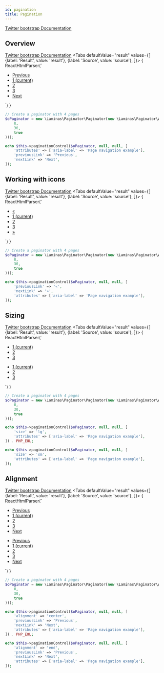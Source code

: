 ```yaml
---
id: pagination
title: Pagination
---
```



[Twitter bootstrap Documentation](https://getbootstrap.com/docs/4.5/components/pagination/)
## Overview
[Twitter bootstrap Documentation](https://getbootstrap.com/docs/4.5/components/pagination/#overview)
<Tabs
    defaultValue="result"
    values={[
      {label: 'Result', value: 'result'},
      {label: 'Source', value: 'source'},
    ]}>
<TabItem value="result">{ ReactHtmlParser(`<nav aria-label="Page&#x20;navigation&#x20;example">
    <ul class="pagination">
        <li class="disabled&#x20;page-item"><a class="page-link" href="&#x23;" tabindex="-1">Previous</a></li>
        <li class="active&#x20;page-item"><a class="page-link" href="&#x23;">1 <span class="sr-only">(current)</span></a></li>
        <li class="page-item"><a class="page-link" href="&#x2F;test-route&#x2F;2">2</a></li>
        <li class="page-item"><a class="page-link" href="&#x2F;test-route&#x2F;3">3</a></li>
        <li class="page-item"><a class="page-link" href="&#x2F;test-route&#x2F;2">Next</a></li>
    </ul>
</nav>`) }</TabItem>
<TabItem value="source">

```php
// Create a paginator with 4 pages
$oPaginator = new \Laminas\Paginator\Paginator(new \Laminas\Paginator\Adapter\ArrayAdapter(array_fill(
    0,
    30,
    true
)));

echo $this->paginationControl($oPaginator, null, null, [
    'attributes' => ['aria-label' => 'Page navigation example'],
    'previousLink' => 'Previous',
    'nextLink' => 'Next',
]);
```

</TabItem>
</Tabs>

## Working with icons
[Twitter bootstrap Documentation](https://getbootstrap.com/docs/4.5/components/pagination/#working-with-icons)
<Tabs
    defaultValue="result"
    values={[
      {label: 'Result', value: 'result'},
      {label: 'Source', value: 'source'},
    ]}>
<TabItem value="result">{ ReactHtmlParser(`<nav aria-label="Page&#x20;navigation&#x20;example">
    <ul class="pagination">
        <li class="disabled&#x20;page-item"><a class="page-link" href="&#x23;" tabindex="-1">«</a></li>
        <li class="active&#x20;page-item"><a class="page-link" href="&#x23;">1 <span class="sr-only">(current)</span></a></li>
        <li class="page-item"><a class="page-link" href="&#x2F;test-route&#x2F;2">2</a></li>
        <li class="page-item"><a class="page-link" href="&#x2F;test-route&#x2F;3">3</a></li>
        <li class="page-item"><a class="page-link" href="&#x2F;test-route&#x2F;2">»</a></li>
    </ul>
</nav>`) }</TabItem>
<TabItem value="source">

```php
// Create a paginator with 4 pages
$oPaginator = new \Laminas\Paginator\Paginator(new \Laminas\Paginator\Adapter\ArrayAdapter(array_fill(
    0,
    30,
    true
)));

echo $this->paginationControl($oPaginator, null, null, [
    'previousLink' => '«',
    'nextLink' => '»',
    'attributes' => ['aria-label' => 'Page navigation example'],
]);
```

</TabItem>
</Tabs>

## Sizing
[Twitter bootstrap Documentation](https://getbootstrap.com/docs/4.5/components/pagination/#sizing)
<Tabs
    defaultValue="result"
    values={[
      {label: 'Result', value: 'result'},
      {label: 'Source', value: 'source'},
    ]}>
<TabItem value="result">{ ReactHtmlParser(`<nav aria-label="Page&#x20;navigation&#x20;example">
    <ul class="pagination&#x20;pagination-lg">
        <li class="active&#x20;page-item"><a class="page-link" href="&#x23;">1 <span class="sr-only">(current)</span></a></li>
        <li class="page-item"><a class="page-link" href="&#x2F;test-route&#x2F;2">2</a></li>
        <li class="page-item"><a class="page-link" href="&#x2F;test-route&#x2F;3">3</a></li>
    </ul>
</nav>
<nav aria-label="Page&#x20;navigation&#x20;example">
    <ul class="pagination&#x20;pagination-sm">
        <li class="active&#x20;page-item"><a class="page-link" href="&#x23;">1 <span class="sr-only">(current)</span></a></li>
        <li class="page-item"><a class="page-link" href="&#x2F;test-route&#x2F;2">2</a></li>
        <li class="page-item"><a class="page-link" href="&#x2F;test-route&#x2F;3">3</a></li>
    </ul>
</nav>`) }</TabItem>
<TabItem value="source">

```php
// Create a paginator with 4 pages
$oPaginator = new \Laminas\Paginator\Paginator(new \Laminas\Paginator\Adapter\ArrayAdapter(array_fill(
    0,
    30,
    true
)));

echo $this->paginationControl($oPaginator, null, null, [
    'size' => 'lg',
    'attributes' => ['aria-label' => 'Page navigation example'],
]) . PHP_EOL;

echo $this->paginationControl($oPaginator, null, null, [
    'size' => 'sm',
    'attributes' => ['aria-label' => 'Page navigation example'],
]);
```

</TabItem>
</Tabs>

## Alignment
[Twitter bootstrap Documentation](https://getbootstrap.com/docs/4.5/components/pagination/#alignment)
<Tabs
    defaultValue="result"
    values={[
      {label: 'Result', value: 'result'},
      {label: 'Source', value: 'source'},
    ]}>
<TabItem value="result">{ ReactHtmlParser(`<nav aria-label="Page&#x20;navigation&#x20;example">
    <ul class="justify-content-center&#x20;pagination">
        <li class="disabled&#x20;page-item"><a class="page-link" href="&#x23;" tabindex="-1">Previous</a></li>
        <li class="active&#x20;page-item"><a class="page-link" href="&#x23;">1 <span class="sr-only">(current)</span></a></li>
        <li class="page-item"><a class="page-link" href="&#x2F;test-route&#x2F;2">2</a></li>
        <li class="page-item"><a class="page-link" href="&#x2F;test-route&#x2F;3">3</a></li>
        <li class="page-item"><a class="page-link" href="&#x2F;test-route&#x2F;2">Next</a></li>
    </ul>
</nav>
<nav aria-label="Page&#x20;navigation&#x20;example">
    <ul class="justify-content-end&#x20;pagination">
        <li class="disabled&#x20;page-item"><a class="page-link" href="&#x23;" tabindex="-1">Previous</a></li>
        <li class="active&#x20;page-item"><a class="page-link" href="&#x23;">1 <span class="sr-only">(current)</span></a></li>
        <li class="page-item"><a class="page-link" href="&#x2F;test-route&#x2F;2">2</a></li>
        <li class="page-item"><a class="page-link" href="&#x2F;test-route&#x2F;3">3</a></li>
        <li class="page-item"><a class="page-link" href="&#x2F;test-route&#x2F;2">Next</a></li>
    </ul>
</nav>`) }</TabItem>
<TabItem value="source">

```php
// Create a paginator with 4 pages
$oPaginator = new \Laminas\Paginator\Paginator(new \Laminas\Paginator\Adapter\ArrayAdapter(array_fill(
    0,
    30,
    true
)));

echo $this->paginationControl($oPaginator, null, null, [
    'alignment' => 'center',
    'previousLink' => 'Previous',
    'nextLink' => 'Next',
    'attributes' => ['aria-label' => 'Page navigation example'],
]) . PHP_EOL;

echo $this->paginationControl($oPaginator, null, null, [
    'alignment' => 'end',
    'previousLink' => 'Previous',
    'nextLink' => 'Next',
    'attributes' => ['aria-label' => 'Page navigation example'],
]);
```

</TabItem>
</Tabs>

